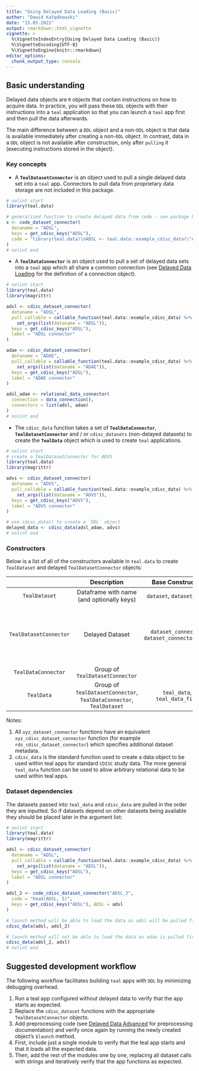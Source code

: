 ```yaml
---
title: "Using Delayed Data Loading (Basic)"
author: "Dawid Kałędkowski"
date: "15.05.2022"
output: rmarkdown::html_vignette
vignette: >
  %\VignetteIndexEntry{Using Delayed Data Loading (Basic)}
  %\VignetteEncoding{UTF-8}
  %\VignetteEngine{knitr::rmarkdown}
editor_options:
  chunk_output_type: console
---
```


## Basic understanding

Delayed data objects are `R` objects that contain instructions on how to acquire data. In practice, you will pass these `DDL` objects with their instructions into a `teal` application so that you can launch a `teal` app first and then pull the data afterwards.

The main difference between a `DDL` object and a non-`DDL` object is that data is available immediately after creating a non-`DDL` object. In contrast, data in a `DDL` object is not available after construction, only after `pulling` it (executing instructions stored in the object).

### Key concepts

* A **`TealDatasetConnector`** is an object used to pull a single delayed data set into a `teal` app. Connectors to pull data from proprietary data storage are not included in this package.

```r
# nolint start
library(teal.data)

# generalized function to create delayed data from code - see package help for other connectors
x <- code_dataset_connector(
  dataname = "ADSL",
  keys = get_cdisc_keys("ADSL"),
  code = "library(teal.data)\nADSL <- teal.data::example_cdisc_data(\"ADSL\")"
)
# nolint end
```

* A **`TealDataConnector`** is an object used to pull a set of delayed data sets into a `teal` app which all share a common connection (see [Delayed Data Loading](delayed-data-loading.html) for the definition of a connection object).

```r
# nolint start
library(teal.data)
library(magrittr)

adsl <- cdisc_dataset_connector(
  dataname = "ADSL",
  pull_callable = callable_function(teal.data::example_cdisc_data) %>%
    set_args(list(dataname = "ADSL")),
  keys = get_cdisc_keys("ADSL"),
  label = "ADSL connector"
)

adae <- cdisc_dataset_connector(
  dataname = "ADAE",
  pull_callable = callable_function(teal.data::example_cdisc_data) %>%
    set_args(list(dataname = "ADAE")),
  keys = get_cdisc_keys("ADSL"),
  label = "ADAE connector"
)

adsl_adae <- relational_data_connector(
  connection = data_connection(),
  connectors = list(adsl, adae)
)
# nolint end
```

* The `cdisc_data` function takes a set of **`TealDataConnector`**, **`TealDatasetConnector`** and / or `cdisc_datasets` (non-delayed datasets) to create the **`TealData`** object which is used to create `teal` applications.

```r
# nolint start
# create a TealDatasetConnector for ADVS
library(teal.data)
library(magrittr)

advs <- cdisc_dataset_connector(
  dataname = "ADVS",
  pull_callable = callable_function(teal.data::example_cdisc_data) %>%
    set_args(list(dataname = "ADVS")),
  keys = get_cdisc_keys("ADVS"),
  label = "ADVS connector"
)

# use cdisc_data() to create a `DDL` object
delayed_data <- cdisc_data(adsl_adae, advs)
# nolint end
```

### Constructors

Below is a list of all of the constructors available in `teal.data` to create `TealDataset` and delayed `TealDatasetConnector` objects:

|                            |                                    Description                |           Base Constructor                | Constructor Wrappers                                                                                                                                                                                                                           |
|:--------------------------:|:-------------------------------------------------------------:|:-----------------------------------------:|------------------------------------------------------------------------------------------------------------------------------------------------------------------------------------------------------------------------------------------------|
| `TealDataset`                | Dataframe with name (and optionally keys)                     | `dataset`, `dataset_file`                      | `dataset`, `cdisc_dataset`                                                                                                                                                                                                                         |
| `TealDatasetConnector`       | Delayed Dataset                                               | `dataset_connector`, `dataset_connector_file`  | (see note 1 below) `rds_dataset_connector`, `script_dataset_connector`, `code_dataset_connector`,  `csv_dataset_connector`, `fun_dataset_connector`, `python_dataset_connector`, `scda_dataset_connector` |
| `TealDataConnector`          | Group of `TealDatasetConnector`                                 |                   |                                                                                                                                                                                                                                                |
| `TealData`                   | Group of `TealDatasetConnector`, `TealDataConnector`, `TealDataset` | `teal_data`, `teal_data_file`                  | (see note 2 below) `cdisc_data`, `cdisc_data_file`                                                                                                                                                                                                  |

Notes:

1. All `xyz_dataset_connector` functions have an equivalent `xyz_cdisc_dataset_connector` function (for example `rds_cdisc_dataset_connector`) which specifies additional dataset metadata.
2. `cdisc_data` is the standard function used to create a data object to be used within teal apps for standard `CDISC` study data. The more general `teal_data` function can be used to allow arbitrary relational data to be used within teal apps.

### Dataset dependencies

The datasets passed into `teal_data` and `cdisc_data` are pulled in the order they are inputted. So if datasets depend on other datasets being available they should be placed later in the argument list:

```r
# nolint start
library(teal.data)
library(magrittr)

adsl <- cdisc_dataset_connector(
  dataname = "ADSL",
  pull_callable = callable_function(teal.data::example_cdisc_data) %>%
    set_args(list(dataname = "ADSL")),
  keys = get_cdisc_keys("ADSL"),
  label = "ADSL connector"
)

adsl_2 <- code_cdisc_dataset_connector("ADSL_2",
  code = "head(ADSL, 5)",
  keys = get_cdisc_keys("ADSL"), ADSL = adsl
)

# launch method will be able to load the data as adsl will be pulled first
cdisc_data(adsl, adsl_2)

# launch method will not be able to load the data as adae is pulled first but it depends on adsl
cdisc_data(adsl_2, adsl)
# nolint end
```

## Suggested development workflow

The following workflow facilitates building `teal` apps with `DDL` by minimizing debugging overhead.

1. Run a teal app configured without delayed data to verify that the app starts as expected.
1. Replace the `cdisc_dataset` functions with the appropriate `TealDatasetConnector` objects.
1. Add preprocessing code (see [Delayed Data Advanced](using-delayed-data-advanced.html) for preprocessing documentation) and verify once again by running the newly created object's `$launch` method.
1. First, include just a single module to verify that the teal app starts and that it loads all the expected data.
1. Then, add the rest of the modules one by one, replacing all dataset calls with strings and iteratively verify that the app functions as expected.
